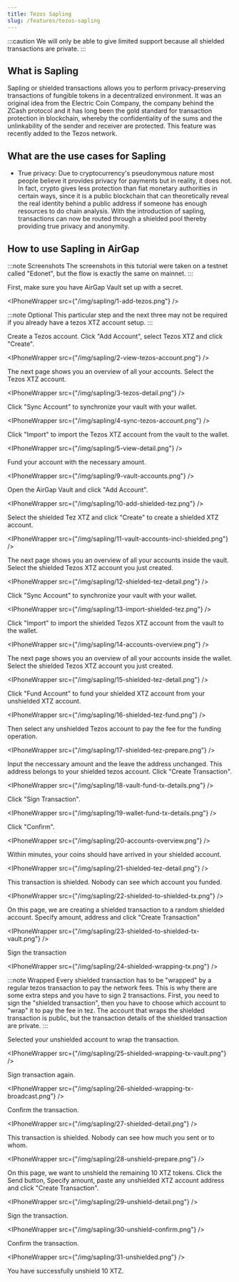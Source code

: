 ```yaml
---
title: Tezos Sapling
slug: /features/tezos-sapling
---
```



:::caution
We will only be able to give limited support because all shielded transactions are private.
:::

## What is Sapling

Sapling or shielded transactions allows you to perform privacy-preserving transactions of fungible tokens in a decentralized environment. It was an original idea from the Electric Coin Company, the company behind the ZCash protocol and it has long been the gold standard for transaction protection in blockchain, whereby the confidentiality of the sums and the unlinkability of the sender and receiver are protected. This feature was recently added to the Tezos network.

## What are the use cases for Sapling

- True privacy: Due to cryptocurrency's pseudonymous nature most people believe it provides privacy for payments but in reality, it does not. In fact, crypto gives less protection than fiat monetary authorities in certain ways, since it is a public blockchain that can theoretically reveal the real identity behind a public address if someone has enough resources to do chain analysis. With the introduction of sapling, transactions can now be routed through a shielded pool thereby providing true privacy and anonymity.

## How to use Sapling in AirGap

:::note Screenshots
The screenshots in this tutorial were taken on a testnet called "Edonet", but the flow is exactly the same on mainnet.
:::

First, make sure you have AirGap Vault set up with a secret.

<IPhoneWrapper src={"/img/sapling/1-add-tezos.png"} />

:::note Optional
This particular step and the next three may not be required if you already have a tezos XTZ account setup.
:::

Create a Tezos account. Click "Add Account", select Tezos XTZ and click "Create".

<IPhoneWrapper src={"/img/sapling/2-view-tezos-account.png"} />

The next page shows you an overview of all your accounts. Select the Tezos XTZ account.

<IPhoneWrapper src={"/img/sapling/3-tezos-detail.png"} />

Click "Sync Account" to synchronize your vault with your wallet.

<IPhoneWrapper src={"/img/sapling/4-sync-tezos-account.png"} />

Click "Import" to import the Tezos XTZ account from the vault to the wallet.

<IPhoneWrapper src={"/img/sapling/5-view-detail.png"} />

Fund your account with the necessary amount.

<IPhoneWrapper src={"/img/sapling/9-vault-accounts.png"} />

Open the AirGap Vault and click "Add Account".

<IPhoneWrapper src={"/img/sapling/10-add-shielded-tez.png"} />

Select the shielded Tez XTZ and click "Create" to create a shielded XTZ account.

<IPhoneWrapper src={"/img/sapling/11-vault-accounts-incl-shielded.png"} />

The next page shows you an overview of all your accounts inside the vault. Select the shielded Tezos XTZ account you just created.

<IPhoneWrapper src={"/img/sapling/12-shielded-tez-detail.png"} />

Click "Sync Account" to synchronize your vault with your wallet.

<IPhoneWrapper src={"/img/sapling/13-import-shielded-tez.png"} />

Click "Import" to import the shielded Tezos XTZ account from the vault to the wallet.

<IPhoneWrapper src={"/img/sapling/14-accounts-overview.png"} />

The next page shows you an overview of all your accounts inside the wallet. Select the shielded Tezos XTZ account you just created.

<IPhoneWrapper src={"/img/sapling/15-shielded-tez-detail.png"} />

Click "Fund Account" to fund your shielded XTZ account from your unshielded XTZ account.

<IPhoneWrapper src={"/img/sapling/16-shielded-tez-fund.png"} />

Then select any unshielded Tezos account to pay the fee for the funding operation.

<IPhoneWrapper src={"/img/sapling/17-shielded-tez-prepare.png"} />

Input the neccessary amount and the leave the address unchanged. This address belongs to your shielded tezos account.
Click "Create Transaction".

<IPhoneWrapper src={"/img/sapling/18-vault-fund-tx-details.png"} />

Click "Sign Transaction".

<IPhoneWrapper src={"/img/sapling/19-wallet-fund-tx-details.png"} />

Click "Confirm".

<IPhoneWrapper src={"/img/sapling/20-accounts-overview.png"} />

Within minutes, your coins should have arrived in your shielded account.

<IPhoneWrapper src={"/img/sapling/21-shielded-tez-detail.png"} />

This transaction is shielded. Nobody can see which account you funded.

<IPhoneWrapper src={"/img/sapling/22-shielded-to-shielded-tx.png"} />

On this page, we are creating a shielded transaction to a random shielded account.
Specify amount, address and click "Create Transaction"

<IPhoneWrapper src={"/img/sapling/23-shielded-to-shielded-tx-vault.png"} />

Sign the transaction

<IPhoneWrapper src={"/img/sapling/24-shielded-wrapping-tx.png"} />

:::note Wrapped
Every shielded transaction has to be "wrapped" by a regular tezos transaction to pay the network fees. This is why there are some extra steps and you have to sign 2 transactions. First, you need to sign the "shielded transaction", then you have to choose which account to "wrap" it to pay the fee in tez. The account that wraps the shielded transaction is public, but the transaction details of the shielded transaction are private.
:::

Selected your unshielded account to wrap the transaction.

<IPhoneWrapper src={"/img/sapling/25-shielded-wrapping-tx-vault.png"} />

Sign transaction again.

<IPhoneWrapper src={"/img/sapling/26-shielded-wrapping-tx-broadcast.png"} />

Confirm the transaction.

<IPhoneWrapper src={"/img/sapling/27-shielded-detail.png"} />

This transaction is shielded. Nobody can see how much you sent or to whom.

<IPhoneWrapper src={"/img/sapling/28-unshield-prepare.png"} />

On this page, we want to unshield the remaining 10 XTZ tokens. Click the Send button, Specify amount, paste any unshielded XTZ account address and click "Create Transaction".

<IPhoneWrapper src={"/img/sapling/29-unshield-detail.png"} />

Sign the transaction.

<IPhoneWrapper src={"/img/sapling/30-unshield-confirm.png"} />

Confirm the transaction.

<IPhoneWrapper src={"/img/sapling/31-unshielded.png"} />

You have successfully unshield 10 XTZ.
